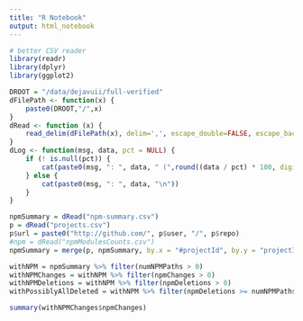 ```yaml
---
title: "R Notebook"
output: html_notebook
---
```


```r
# better CSV reader
library(readr)
library(dplyr)
library(ggplot2)

DROOT = "/data/dejavuii/full-verified"
dFilePath <- function(x) {
    paste0(DROOT,"/",x)
}
dRead <- function (x) {
    read_delim(dFilePath(x), delim=',', escape_double=FALSE, escape_backslash=TRUE, quote="\"")
}
dLog <- function(msg, data, pct = NULL) {
    if (! is.null(pct)) {
        cat(paste0(msg, ": ", data, " (",round((data / pct) * 100, digits = 2), "%)\n"))
    } else {
        cat(paste0(msg, ": ", data, "\n"))
    }
}
```

```r
npmSummary = dRead("npm-summary.csv")
p = dRead("projects.csv")
p$url = paste0("http://github.com/", p$user, "/", p$repo)
#npm = dRead("npmModulesCounts.csv")
npmSummary = merge(p, npmSummary, by.x = "#projectId", by.y = "projectId")

```

```r
withNPM = npmSummary %>% filter(numNPMPaths > 0)
withNPMChanges = withNPM %>% filter(npmChanges > 0)
withNPMDeletions = withNPM %>% filter(npmDeletions > 0)
withPossiblyAllDeleted = withNPM %>% filter(npmDeletions >= numNPMPaths)
```

```r
summary(withNPMChanges$npmChanges)
```